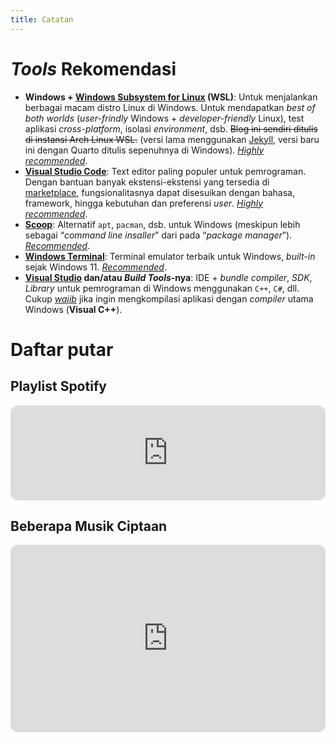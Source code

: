 ```yaml
---
title: Catatan
---
```


# *Tools* Rekomendasi

* **Windows + [Windows Subsystem for Linux](https://ubuntu.com/wsl) (WSL)**: Untuk menjalankan berbagai macam distro Linux di Windows. Untuk mendapatkan *best of both worlds* (*user-frindly* Windows + *developer-friendly* Linux), test aplikasi *cross-platform*, isolasi *environment*, dsb. ~~Blog ini sendiri ditulis di instansi Arch Linux WSL.~~ (versi lama menggunakan [Jekyll](https://jekyllrb.com/), versi baru ini dengan Quarto ditulis sepenuhnya di Windows). *<u>Highly recommended</u>*.
* **[Visual Studio Code](https://code.visualstudio.com/)**: Text editor paling populer untuk pemrograman. Dengan bantuan banyak ekstensi-ekstensi yang tersedia di [marketplace](https://marketplace.visualstudio.com/vscode), fungsionalitasnya dapat disesuikan dengan bahasa, framework, hingga kebutuhan dan preferensi *user*. *<u>Highly recommended</u>*.
* **[Scoop](https://scoop.sh/)**: Alternatif `apt`, `pacman`, dsb. untuk Windows (meskipun lebih sebagai "*command line insaller*" dari pada "*package manager*"). *<u>Recommended</u>*.
* **[Windows Terminal](https://apps.microsoft.com/store/detail/windows-terminal/9N0DX20HK701?hl=en-id&gl=id&rtc=1)**: Terminal emulator terbaik untuk Windows, *built-in* sejak Windows 11. *<u>Recommended</u>*.
* **[Visual Studio](https://visualstudio.microsoft.com/) dan/atau *Build Tools*-nya**: IDE + *bundle compiler*, *SDK*, *Library* untuk pemrograman di Windows menggunakan `C++`, `C#`, dll. Cukup *<u>wajib</u>* jika ingin mengkompilasi aplikasi dengan *compiler* utama Windows (**Visual C++**).

# Daftar putar

## Playlist Spotify
<iframe style="border-radius:12px" src="https://open.spotify.com/embed/playlist/1pRUegvRQ21Q9VhFj0ZOhV?utm_source=generator" width="100%" height="152" frameBorder="0" allowfullscreen="" allow="autoplay; clipboard-write; encrypted-media; fullscreen; picture-in-picture" loading="lazy"></iframe>

## Beberapa Musik Ciptaan
<iframe width="100%" height="300" scrolling="no" frameborder="no" allow="autoplay" src="https://w.soundcloud.com/player/?url=https%3A//api.soundcloud.com/playlists/1211233792&color=%23ff5500&auto_play=false&hide_related=false&show_comments=true&show_user=true&show_reposts=false&show_teaser=true&visual=true" style="border-radius:12px"></iframe>